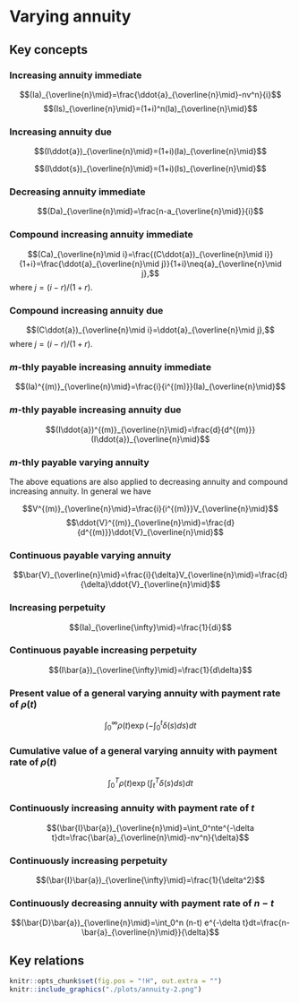 # Varying annuity

## Key concepts

### Increasing annuity immediate {-}

$$(Ia)_{\overline{n}\mid}=\frac{\ddot{a}_{\overline{n}\mid}-nv^n}{i}$$
$$(Is)_{\overline{n}\mid}=(1+i)^n(Ia)_{\overline{n}\mid}$$

### Increasing annuity due {-}

$$(I\ddot{a})_{\overline{n}\mid}=(1+i)(Ia)_{\overline{n}\mid}$$

$$(I\ddot{s})_{\overline{n}\mid}=(1+i)(Is)_{\overline{n}\mid}$$

### Decreasing annuity immediate {-}

$$(Da)_{\overline{n}\mid}=\frac{n-a_{\overline{n}\mid}}{i}$$

### Compound increasing annuity immediate {-}

$$(Ca)_{\overline{n}\mid i}=\frac{(C\ddot{a})_{\overline{n}\mid i}}{1+i}=\frac{\ddot{a}_{\overline{n}\mid j}}{1+i}\neq{a}_{\overline{n}\mid j},$$
where $j=(i-r)/(1+r).$

### Compound increasing annuity due {-}

$$(C\ddot{a})_{\overline{n}\mid i}=\ddot{a}_{\overline{n}\mid j},$$
where $j=(i-r)/(1+r).$

### $m$-thly payable increasing annuity immediate {-}

$$(Ia)^{(m)}_{\overline{n}\mid}=\frac{i}{i^{(m)}}(Ia)_{\overline{n}\mid}$$

### $m$-thly payable increasing annuity due {-}

$$(I\ddot{a})^{(m)}_{\overline{n}\mid}=\frac{d}{d^{(m)}}(I\ddot{a})_{\overline{n}\mid}$$

### $m$-thly payable varying annuity {-}

The above equations are also applied to decreasing annuity and compound increasing annuity. In general we have 

$$V^{(m)}_{\overline{n}\mid}=\frac{i}{i^{(m)}}V_{\overline{n}\mid}$$
$$\ddot{V}^{(m)}_{\overline{n}\mid}=\frac{d}{d^{(m)}}\ddot{V}_{\overline{n}\mid}$$

### Continuous payable varying annuity {-}

$$\bar{V}_{\overline{n}\mid}=\frac{i}{\delta}V_{\overline{n}\mid}=\frac{d}{\delta}\ddot{V}_{\overline{n}\mid}$$

### Increasing perpetuity {-}

$$(Ia)_{\overline{\infty}\mid}=\frac{1}{di}$$

### Continuous payable increasing perpetuity {-}

$$(I\bar{a})_{\overline{\infty}\mid}=\frac{1}{d\delta}$$

### Present value of a general varying annuity with payment rate of $\rho(t)$ {-}

$$\int_0^{\infty}\rho(t)\exp\left(-\int_0^t\delta(s)ds\right)dt$$

### Cumulative value of a general varying annuity with payment rate of $\rho(t)$ {-}

$$\int_0^{T}\rho(t)\exp\left(\int_t^T\delta(s)ds\right)dt$$

### Continuously increasing annuity with payment rate of $t$ {-}

$$(\bar{I}\bar{a})_{\overline{n}\mid}=\int_0^nte^{-\delta t}dt=\frac{\bar{a}_{\overline{n}\mid}-nv^n}{\delta}$$

### Continuously increasing perpetuity {-}

$$(\bar{I}\bar{a})_{\overline{\infty}\mid}=\frac{1}{\delta^2}$$

### Continuously decreasing annuity with payment rate of $n-t$ {-}

$$(\bar{D}\bar{a})_{\overline{n}\mid}=\int_0^n (n-t) e^{-\delta t}dt=\frac{n-\bar{a}_{\overline{n}\mid}}{\delta}$$


## Key relations

```r
knitr::opts_chunk$set(fig.pos = "!H", out.extra = "")
knitr::include_graphics("./plots/annuity-2.png")
```

